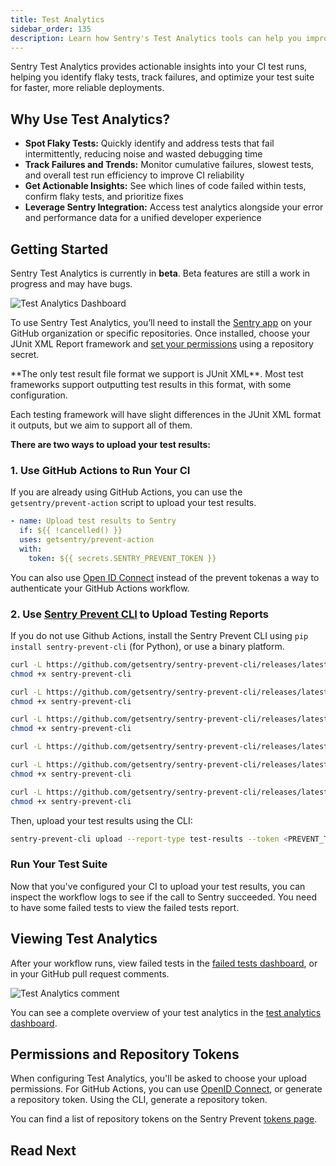 ```yaml
---
title: Test Analytics
sidebar_order: 135
description: Learn how Sentry's Test Analytics tools can help you improve your code.
---
```


Sentry Test Analytics provides actionable insights into your CI test runs, helping you identify flaky tests, track failures, and optimize your test suite for faster, more reliable deployments. 

## Why Use Test Analytics?

- **Spot Flaky Tests:** Quickly identify and address tests that fail intermittently, reducing noise and wasted debugging time
- **Track Failures and Trends:** Monitor cumulative failures, slowest tests, and overall test run efficiency to improve CI reliability
- **Get Actionable Insights:** See which lines of code failed within tests, confirm flaky tests, and prioritize fixes
- **Leverage Sentry Integration:** Access test analytics alongside your error and performance data for a unified developer experience

## Getting Started

<Alert>
  Sentry Test Analytics is currently in <strong>beta</strong>. Beta features are still a work in progress and may have bugs. 
</Alert>

![Test Analytics Dashboard](./img/TA-dash.png)

To use Sentry Test Analytics, you’ll need to install the [Sentry app](https://github.com/apps/sentry-io) on your GitHub organization or specific repositories. Once installed, choose your JUnit XML Report framework and [set your permissions](#permissions-and-repository-tokens) using a repository secret.

<Alert>
**The only test result file format we support is JUnit XML**. Most test frameworks support outputting test results in this format, with some configuration.

Each testing framework will have slight differences in the JUnit XML format it outputs, but we aim to support all of them.
</Alert>

**There are two ways to upload your test results:**

### 1. Use GitHub Actions to Run Your CI
If you are already using GitHub Actions, you can use the `getsentry/prevent-action` script to upload your test results.

```yaml
- name: Upload test results to Sentry
  if: ${{ !cancelled() }}
  uses: getsentry/prevent-action
  with:
    token: ${{ secrets.SENTRY_PREVENT_TOKEN }}
```

You can also use [Open ID Connect](https://docs.github.com/en/actions/concepts/security/openid-connect) instead of the prevent tokenas a way to authenticate your GitHub Actions workflow.

### 2. Use [Sentry Prevent CLI](/product/test-analytics/sentry-prevent-cli/) to Upload Testing Reports
If you do not use Github Actions, install the Sentry Prevent CLI using `pip install sentry-prevent-cli` (for Python), or use a binary platform.

```bash {tabTitle:macos}
curl -L https://github.com/getsentry/sentry-prevent-cli/releases/latest/download/sentry-prevent-cli-macos -o sentry-prevent-cli
chmod +x sentry-prevent-cli
```

```bash {tabTitle:linux}
curl -L https://github.com/getsentry/sentry-prevent-cli/releases/latest/download/sentry-prevent-cli-linux -o sentry-prevent-cli
chmod +x sentry-prevent-cli
```

```bash {tabTitle:alpine linux}
curl -L https://github.com/getsentry/sentry-prevent-cli/releases/latest/download/sentry-prevent-cli-alpine -o sentry-prevent-cli
chmod +x sentry-prevent-cli
```

```bash {tabTitle:windows}
curl -L https://github.com/getsentry/sentry-prevent-cli/releases/latest/download/sentry-prevent-cli-windows.exe -o sentry-prevent-cli.exe
```

```bash {tabTitle:linux arm64}
curl -L https://github.com/getsentry/sentry-prevent-cli/releases/latest/download/sentry-prevent-cli-linux-arm64 -o sentry-prevent-cli
chmod +x sentry-prevent-cli
```

```bash {tabTitle:alpine linux arm64}
curl -L https://github.com/getsentry/sentry-prevent-cli/releases/latest/download/sentry-prevent-cli-alpine-arm64 -o sentry-prevent-cli
chmod +x sentry-prevent-cli
```

Then, upload your test results using the CLI:

```bash
sentry-prevent-cli upload --report-type test-results --token <PREVENT_TOKEN>
```

### Run Your Test Suite
Now that you've configured your CI to upload your test results, you can inspect the workflow logs to see if the call to Sentry succeeded. You need to have some failed tests to view the failed tests report. 

## Viewing Test Analytics

After your workflow runs, view failed tests in the [failed tests dashboard](https://sentry.io/prevent/failed-tests/), or in your GitHub pull request comments.

![Test Analytics comment](./img/TA-comment.png)

You can see a complete overview of your test analytics in the [test analytics dashboard](sentry.io/prevent/).

##  Permissions and Repository Tokens
When configuring Test Analytics, you'll be asked to choose your upload permissions. For GitHub Actions, you can use [OpenID Connect](https://docs.github.com/en/actions/security-for-github-actions/security-hardening-your-deployments/about-security-hardening-with-openid-connect), or generate a repository token. Using the CLI, generate a repository token. 

You can find a list of repository tokens on the Sentry Prevent [tokens page](https://sentry.io/prevent/tokens/).

## Read Next

<PageGrid />
